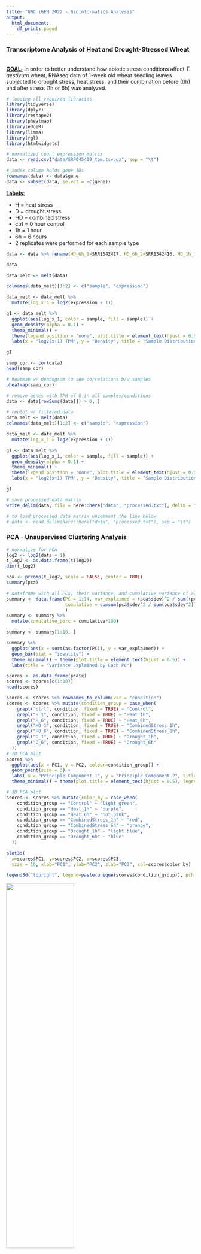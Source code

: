 ---
title: "UBC iGEM 2022 - Bioinformatics Analysis"
output:
  html_document:
    df_print: paged
---
### Transcriptome Analysis of Heat and Drought-Stressed Wheat
<br>
<u><b>GOAL:</b></u> In order to better understand how abiotic stress conditions affect <i>T. aestivum</i> wheat, RNAseq data of 1-week old wheat seedling leaves subjected to drought stress, heat stress, and their combination before (0h) and after stress (1h or 6h) was analyzed.

```{r, results='hide', message=FALSE, warning=FALSE}
# loading all required libraries
library(tidyverse)
library(dplyr)
library(reshape2)
library(pheatmap)
library(edgeR)
library(limma)
library(rgl)
library(htmlwidgets)

# normalized count expression matrix
data <- read.csv("data/SRP045409_tpm.tsv.gz", sep = "\t")
```

```{r, results='hide', message=FALSE, warning=FALSE}
# index column holds gene IDs
rownames(data) <- data$gene
data <- subset(data, select = -c(gene))
```

<b><u>Labels:</u></b>
<ul>
<li>H = heat stress</li>
<li>D = drought stress</li>
<li>HD = combined stress</li>
<li>ctrl = 0 hour control</li>
<li>1h = 1 hour</li>
<li>6h = 6 hours</li>
<li>2 replicates were performed for each sample type</li>
</ul>

```{r}
data <- data %>% rename(HD_6h_1=SRR1542417, HD_6h_2=SRR1542416, HD_1h_1=SRR1542415, HD_1h_2=SRR1542414, H_6h_1=SRR1542413, H_6h_2=SRR1542412, H_1h_1=SRR1542411, H_1h_2=SRR1542410, D_6h_1=SRR1542409, D_6h_2=SRR1542408, D_1h_1=SRR1542407, D_1h_2=SRR1542406, ctrl_1=SRR1542405, ctrl_2=SRR1542404)

data
```
```{r, results='hide', message=FALSE, warning=FALSE}
data_melt <- melt(data)
```
```{r}
colnames(data_melt)[1:2] <- c("sample", "expression")

data_melt <- data_melt %>% 
  mutate(log_x_1 = log2(expression + 1))

g1 <- data_melt %>% 
  ggplot(aes(log_x_1, color = sample, fill = sample)) +
  geom_density(alpha = 0.1) + 
  theme_minimal() + 
  theme(legend.position = "none", plot.title = element_text(hjust = 0.5)) + 
  labs(x = "log2(x+1) TPM", y = "Density", title = "Sample Distribution - Density Plot")

g1
```
```{r}
samp_cor <- cor(data)
head(samp_cor)
```
```{r}
# heatmap w/ dendogram to see correlations b/w samples
pheatmap(samp_cor)
```
```{r, results='hide', message=FALSE, warning=FALSE}
# remove genes with TPM of 0 in all samples/conditions
data <- data[rowSums(data[]) > 0, ]

# replot w/ filtered data
data_melt <- melt(data)
colnames(data_melt)[1:2] <- c("sample", "expression")

data_melt <- data_melt %>% 
  mutate(log_x_1 = log2(expression + 1))

g1 <- data_melt %>% 
  ggplot(aes(log_x_1, color = sample, fill = sample)) +
  geom_density(alpha = 0.1) + 
  theme_minimal() + 
  theme(legend.position = "none", plot.title = element_text(hjust = 0.5)) + 
  labs(x = "log2(x+1) TPM", y = "Density", title = "Sample Distribution - Filtered Density Plot")

g1
```

```{r}
# save processed data matrix
write_delim(data, file = here::here("data", "processed.txt"), delim = "\t")

# to load processed data matrix uncomment the line below
# data <- read.delim(here::here("data", "processed.txt"), sep = "\t")
```

### PCA - Unsupervised Clustering Analysis
```{r}
# normalize for PCA
log2 <- log2(data + 1)
t_log2 <- as.data.frame(t(log2))
dim(t_log2)
```
```{r}
pca <- prcomp(t_log2, scale = FALSE, center = TRUE)
summary(pca)
```
```{r}
# dataframe with all PCs, their variance, and cumulative variance of all PCs
summary <- data.frame(PC = 1:14, var_explained = (pca$sdev)^2 / sum((pca$sdev)^2), 
                      cumulative = cumsum(pca$sdev^2 / sum(pca$sdev^2))
                      )
summary <- summary %>% 
  mutate(cumulative_perc = cumulative*100)

summary <- summary[1:10, ]

summary %>%
  ggplot(aes(x = sort(as.factor(PC)), y = var_explained)) +
  geom_bar(stat = "identity") +
  theme_minimal() + theme(plot.title = element_text(hjust = 0.5)) + 
  labs(title = "Variance Explained by Each PC")
```
```{r}
scores <- as.data.frame(pca$x)
scores <- scores[c(1:10)]
head(scores)
```
```{r}
scores <- scores %>% rownames_to_column(var = "condition")
scores <- scores %>% mutate(condition_group = case_when(
    grepl("ctrl", condition, fixed = TRUE) ~ "Control",
    grepl("H_1", condition, fixed = TRUE) ~ "Heat_1h",
    grepl("H_6", condition, fixed = TRUE) ~ "Heat_6h",
    grepl("HD_1", condition, fixed = TRUE) ~ "CombinedStress_1h",
    grepl("HD_6", condition, fixed = TRUE) ~ "CombinedStress_6h",
    grepl("D_1", condition, fixed = TRUE) ~ "Drought_1h",
    grepl("D_6", condition, fixed = TRUE) ~ "Drought_6h"
  ))
# 2D PCA plot
scores %>% 
  ggplot(aes(x = PC1, y = PC2, colour=condition_group)) +
  geom_point(size = 3) +
  labs( x = "Principle Component 1", y = "Principle Component 2", title = "PC1 vs PC2") +
  theme_minimal() + theme(plot.title = element_text(hjust = 0.5), legend.title=element_blank()) + scale_colour_manual(values = c("red", "orange", "light green", "light blue", "blue", "purple", "hot pink"))
```
```{r}
# 3D PCA plot
scores <- scores %>% mutate(color_by = case_when(
    condition_group == "Control" ~ "light green",
    condition_group == "Heat_1h" ~ "purple",
    condition_group == "Heat_6h" ~ "hot pink",
    condition_group == "CombinedStress_1h" ~ "red",
    condition_group == "CombinedStress_6h" ~ "orange",
    condition_group == "Drought_1h" ~ "light blue",
    condition_group == "Drought_6h" ~ "blue"
  ))

plot3d( 
  x=scores$PC1, y=scores$PC2, z=scores$PC3,
  size = 10, xlab="PC1", ylab="PC2", zlab="PC3", col=scores$color_by)

legend3d("topright", legend=paste(unique(scores$condition_group)), pch = 16, col = unique(scores$color_by), cex=0.7, inset=c(0))
```
<img src="3D_PCA.png" width=60% height=50%>

### Differential Expression Analysis
```{r}
# raw count expression matrix
raw_data <- read.csv("data/SRP045409_count.tsv.gz", sep = "\t")

# index column holds gene IDs
rownames(raw_data) <- raw_data$gene
raw_data <- subset(raw_data, select = -c(gene))

# round counts to nearest integer
rounded_data <- round(raw_data)

# remove genes with TPM of 0 in all samples/conditions
rounded_data <- rounded_data[rowSums(rounded_data[]) > 0, ]

rounded_data <- rounded_data %>% rename(HD_6h_1=SRR1542417, HD_6h_2=SRR1542416, HD_1h_1=SRR1542415, HD_1h_2=SRR1542414, H_6h_1=SRR1542413, H_6h_2=SRR1542412, H_1h_1=SRR1542411, H_1h_2=SRR1542410, D_6h_1=SRR1542409, D_6h_2=SRR1542408, D_1h_1=SRR1542407, D_1h_2=SRR1542406, ctrl_1=SRR1542405, ctrl_2=SRR1542404)
```

```{r}
d <- DGEList(counts=rounded_data, 
             group=factor(
               c("HD_6h", "HD_6h", "HD_1h", "HD_1h", "H_6h", "H_6h", "H_1h", "H_1h", "D_6h", "D_6h", "D_1h", "D_1h", "ctrl", "ctrl")))
d
```
```{r}
# only keep genes that have a cpm of >= 100 for at least two samples
# keep <- rowSums(cpm(d)> 100) >= 2
# d <- d[keep, ]
# dim(d)
```
```{r}
d <- calcNormFactors(d)
d
```
```{r}
plotMDS(d, method="bcv", col=as.numeric(d$samples$group))
```
```{r}
d1 <- estimateCommonDisp(d, verbose=T)
names(d1)
d1 <- estimateTagwiseDisp(d1)
names(d1)
plotBCV(d1)
```
```{r}
design.mat <- model.matrix(~ 0 + d$samples$group)
colnames(design.mat) <- levels(d$samples$group)
d2 <- estimateGLMCommonDisp(d,design.mat)
d2 <- estimateGLMTrendedDisp(d2,design.mat)
# You can change method to "auto", "bin.spline", "power", "spline", "bin.loess".
# The default is "auto" which chooses "bin.spline" when > 200 tags and "power" otherwise.
d2 <- estimateGLMTagwiseDisp(d2,design.mat)
plotBCV(d2)
```
```{r}
design.mat
```
```{r}
fit <- glmFit(d2, design.mat)

# this is equivalent to comparing ctrl group to H_6h group
lrt15 <- glmLRT(fit, contrast = c(1, 0, 0, 0, -1, 0, 0))

topTags(lrt15, n = 10)
```
```{r}
de2 <- decideTestsDGE(lrt15, adjust.method = "BH", p.value = 0.01)
de2tags15 <- rownames(d2)[as.logical(de2)]
plotSmear(lrt15, de.tags= de2tags15)
abline(h = c(-2, 2), col = "blue")
```

